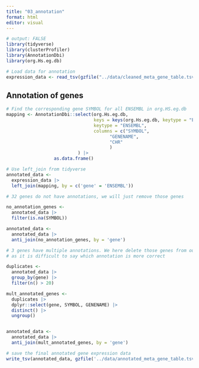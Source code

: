 ```yaml
---
title: "03_annotation"
format: html
editor: visual
---
```


```r
# output: FALSE
library(tidyverse)
library(clusterProfiler)
library(AnnotationDbi)
library(org.Hs.eg.db)
```

```r
# Load data for annotation
expression_data <- read_tsv(gzfile("../data/cleaned_meta_gene_table.tsv.gz"))
```

## Annotation of genes

```r
# Find the corresponding gene SYMBOL for all ENSEMBL in org.HS.eg.db 
mapping <- AnnotationDbi::select(org.Hs.eg.db, 
                                 keys = keys(org.Hs.eg.db, keytype = "ENSEMBL"),
                                 keytype = "ENSEMBL",
                                 columns = c("SYMBOL",
                                       "GENENAME",
                                       "CHR"
                                       )
                           ) |> 
                  as.data.frame()

# Use left_join from tidyverse
annotated_data <- 
  expression_data |> 
  left_join(mapping, by = c('gene' = 'ENSEMBL'))

```

```r
# 32 genes do not have annotations, we will just remove those genes

no_annotation_genes <- 
  annotated_data |> 
  filter(is.na(SYMBOL)) 

annotated_data <- 
  annotated_data |> 
  anti_join(no_annotation_genes, by = 'gene')
```

```r
# 3 genes have multiple annotations. We here delete those genes from our data, 
# as it is difficult to say which annotation is more correct

duplicates <- 
  annotated_data |> 
  group_by(gene) |> 
  filter(n() > 20) 

mult_annotated_genes <- 
  duplicates |>
  dplyr::select(gene, SYMBOL, GENENAME) |> 
  distinct() |> 
  ungroup() 


annotated_data <- 
  annotated_data |> 
  anti_join(mult_annotated_genes, by = 'gene') 
```

```r
# save the final annotated gene expression data
write_tsv(annotated_data, gzfile('../data/annotated_meta_gene_table.tsv.gz'))
```
